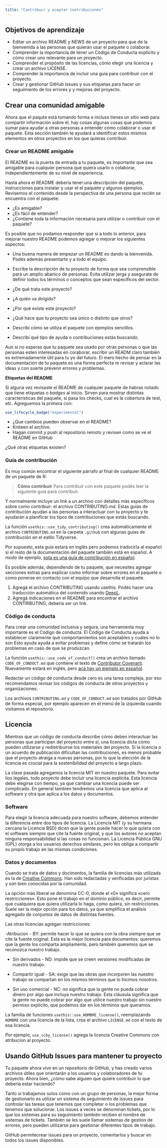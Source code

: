 ```yaml
---
title: "Contribuir y aceptar contribuciones"
---
```


## Objetivos de aprendizaje

- Editar un archivo README y NEWS de un proyecto para que de la bienvenida a las personas que quieran usar el paquete o colaborar.
- Comprender la importancia de tener un Código de Conducta explícito y cómo crear uno relevante para un proyecto.
- Comprender el propósito de las licencias, cómo elegir una licencia y crear un archivo LICENSE.
- Comprender la importancia de incluir una guia para contribuir con el proyecto.
- Crear y gestionar GitHub Issues y sus etiquetas para hacer un seguimiento de los errores y
y mejoras del proyecto.

## Crear una comunidad amigable

Ahora que el paqute está tomando forma e incluso tienes un sitio web para
compartir información sobre él, hay cosas algunas cosas que podemos sumar para ayudar a otras personas a entender cómo colaborar o usar el paquete. Esta sección también te ayudará a identificar estos mismos elementos en otros proyectos en los que quieras contribuir.

### Crear un README amigable

El README es la puerta de entrada a tu paquete, es importante que sea amigable para cualquier persona que quiera usarlo o colaborar, independientemente de su nivel de experiencia.

Hasta ahora el README debería tener:una descripción del paquete, instrucciones para instalar y usar el el paquete y algunos ejemplos. Revisemos el contenido desde la perspectiva de una persona que recién se encuentra con el paquete:

* ¿Es amigable? 
* ¿Es fácil de entender? 
* ¿Contiene toda la información necesaria para utilizar o contribuir con el paquete?

Es posible que no podamos responder que si a todo lo anterior, para mejorar nuestro README podemos agregar o mejorar los siguientes aspectos:

- Una buena manera de empezar un README es dando la bienvenida. Podés además presentarte y a todo el equipo.

- Escribe la descripción de tu proyecto de forma que sea comprensible para un amplio abanico de personas. Evita utilizar jerga y asegurate de definir todos los términos o conceptos que sean específicos del sector.

- ¿De qué trata este proyecto?
- ¿A quién va dirigido?
- ¿Por qué existe este proyecto?
- ¿Qué hace que tu proyecto sea único o distinto que otros?
- Describí cómo se utiliza el paquete con ejemplos sencillos.
- Describí qué tipo de ayuda o contribuciones estás buscando.

Aun si no esperas que tu paquete sea usado por otras personas o que las personas esten interesadas en coraborar, escribir un READM claro también es extremadamente útil para tu yo del futuro. El mero hecho de pensar en la documentación de tu paquete es una forma perfecta re revisar y aclarar las ideas y con suerte prevenir errores y problemas.


::: ejercicio

**Etiquetas del README**

Si alguna vez revisaste el README de cualquier paquete de habras notado que tiene etiquetas o *badges* al inicio. Sirven para mostrar distintas características del paquete, si pasa los checks, cual es la cobertura de test, etc. Agreguemos la primera con:

```r
use_lifecycle_badge("experimental")
```

* ¿Que cambios pueden observar en el README?
* Kniteen el archivo.
* Hagan commit y push al repositorio remoto y revisen como se ve el README en GitHub 

¿Qué otras etiquetas existen?

:::


### Guía de contribución

Es muy común encontrar el siguiente párrafo al final de cualquier README de un paquete de R:

> **Cómo contribuir**
> Para contribuir con este paquete podés leer la siguiente guía para contribuir. 

Y normalmente incluye un link a un archivo con detalles más específicos sobre como contribuir: el archivo CONTRIBUTING.md. Estas guías de contribución ayudan a las personas a
interactuar con tu proyecto y te ayudarán a planificar los tipos de
contribuciones que estás buscando.

La función `usethis::use_tidy_contributing()` crea automáticamente el archivo `CONTRIBUTING.md` en la carpeta `.github` con algunas
guias de contribución en el estilo Tidyverse.

Por supuesto, esta guia estará en inglés pero podemos traducirla al español si el resto de la documentación del paquete también está en español. A modo de ejemplo, [esta es una guía de contribución en español](https://github.com/AgRoMeteorologiaINTA/agroclimatico/blob/master/.github/CONTRIBUTING.md).

Es posible además, dependiendo de tu paquete, que necesites agregar secciones extras para explicar como informar sobre errores en el paquete o como ponerse en contacto con el equipo que desarrolla el paquete.


::: ejercicio

1. Agregá el archivo CONTRIBUTING usando usethis. Podés hacer una traducción automática del contenido usando [DeepL](https://www.deepl.com/en/translator).
2. Agregá indicaciones en el README para encontrar el archivo CONTRIBUTING, debería ser un link. 

:::

### Código de conducta

Para crear una comunidad inclusiva y segura, una herramienta muy importante es el
Código de conducta. El Código de Conducta ayuda a establecer claramente qué comportamientos
son aceptables y cuáles no lo son Esto ayuda ayuda a evitar
problemas y define cómo se tratarán los problemas
en caso de que se produzcan.

La función `usethis::use_code_of_conduct()` crea un archivo llamado
`CODE_OF_CONDUCT.md` que contiene el texto de [Contributor
Covenant](https://www.contributor-covenant.org/). Nuevamente estará en inglés, pero [acá hay un ejemplo en español](https://github.com/AgRoMeteorologiaINTA/agroclimatico/blob/master/CODE_OF_CONDUCT.md).

Redactar un código de conducta desde cero es una tarea compleja, por eso recomendamos revisar los códigos de conducta de otros proyectos y organizaciones.

Los archivos `CONTRIBUTING.md` y `CODE_OF_CONDUCT.md` son tratados por
GitHub de forma especial, por ejemplo aparecen en el menú de la izquierda cuando visitamos el repositorio.

## Licencia

Mientras que un código de conducta describe cómo deben interactuar las personas que participan del proyecto entre sí, una licencia dicta cómo pueden utilizarse y redistribuirse los materiales del proyecto. Si la licencia o un acuerdo de publicación dificultan las contribuciones, es menos probable que el proyecto atraiga a nuevas personas, por lo que la elección de la licencia es crucial para la sostenibilidad del proyecto a largo plazo.

La clase pasada agregamos la licencia MIT en nuestro paquete.  Para evitar líos legales, todo proyecto debe incluir una licencia explícita. Esta licencia debe elegirse con tiempo, ya que cambiar una licencia puede ser complicado.  En general tambien tendremos una licencia que aplica al software y otra que aplica a los datos y documentos.

### Software

Para elegir la licencia adecuada para nuestro software, debemos entender la diferencia entre dos tipos de licencia. La Licencia MIT (y su hermana cercana la Licencia BSD) dicen que la gente puede hacer lo que quiera con el software siempre que cite la fuente original,
y que los autores no aceptan ninguna responsabilidad si las cosas no funcionan. La Licencia Pública GNU (GPL) otorga a los usuarios derechos similares, pero les obliga a compartir su propio trabajo en las mismas condiciones.

### Datos y documentos

Cuando se trata de datos y docimentos, la familia de licencias más utilizada es la de [Creative Commons](https://creativecommons.org/). Han sido redactadas y verificadas por juristas y son bien conocidas por la comunidad.

La opción más liberal se denomina CC-0, donde el «0» significa «cero restricciones». Esto pone el trabajo en el dominio público, es decir, permite que cualquiera que quiera utilizarla lo haga, como quiera, sin restricciones. Suele ser la mejor opción para los datos, ya que simplifica el análisis agregado de conjuntos de datos de distintas fuentes. 

Las otras licencias agregan restricciones: 

-Atribucion - BY: permite hacer lo que se quiera con la obra siempre que se cite la fuente original. Esta es la mejor licencia para documentos: queremos que la gente los comparta ampliamente, pero también queremos que se reconozca nuestro trabajo.

- Sin derivados - ND: impide que se creen versiones modificadas de nuestro trabajo. 

- Compartir igual - SA: exige que las obras que incorporen las nuestro trabajo se compartan en los mismos términos que lo hicimos nosotros. 

- Sin uso comercial - NC: *no* significa que la gente no pueda cobrar dinero por algo que incluya nuestro trabajo. Esta cláusula significa que la gente no puede cobrar por algo que utilice nuestro trabajo sin nuestro permiso explícito, que podemos dar en los términos que queramos.

:::importante

La familia de funciones `usethis::use_NOMBRE_license()`, reemplazando `NOMBRE` con una licencia de la lista, 
crea el archivo `LICENSE.md` con el texto de esa licencia.

Por ejemplo, `use_ccby_license()` agrega la licencia Creative Commons con atribucion al proyecto.

:::


## Usando GitHub Issues para mantener tu proyecto

Tu paquete ahora vive en un repositorio de GitHub, y has creado varios archivos útiles que orientarán a los usuarios y colaboradores de tu proyecto. Ahora bien, ¿cómo sabe alguien que quiere contribuir lo que debería estar haciendo?

Tanto si trabajamos solos como con un grupo de personas, la mejor forma de gestionarlo es utilizar un sistema de seguimiento de issues para controlar las tareas que tenemos que completar o los problemas que tenemos que solucionar. Los issues a veces se denominan tickets, por lo que los sistemas para su seguimiento también reciben el nombre de sistemas de tickets. También se les suele llamar sistemas de gestion de errores, pero pueden utilizarse para gestionar diferentes tipos de trabajo.

GitHub permitecrear issues para un proyecto, comentarlos y buscar en todos los issues disponibles.
